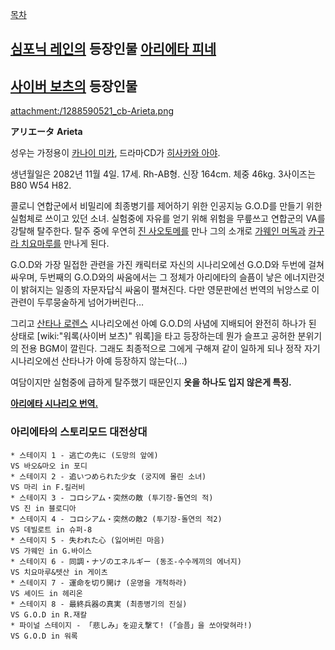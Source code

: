 [[목차]]
== [[심포닉 레인]]의 등장인물 [[아리에타 피네]] ==
== [[사이버 보츠]]의 등장인물 ==
attachment:/1288590521_cb-Arieta.png

'''アリエータ'''
'''Arieta'''

성우는 가정용이 [[카나이 미카]], 드라마CD가 [[히사카와 아야]].

생년월일은 2082년 11월 4일. 17세. Rh-AB형. 신장 164cm. 체중 46kg. 3사이즈는 B80 W54 H82. 

콜로니 연합군에서 비밀리에 최종병기를 제어하기 위한 인공지능 G.O.D를 만들기 위한 실험체로 쓰이고 있던 소녀. 실험중에 자유를 얻기 위해 위험을 무릎쓰고 연합군의 VA를 강탈해 탈주한다. 탈주 중에 우연히 [[진 사오토메]]를 만나 그의 소개로 [[가웨인 머독]]과 [[카구라 치요마루]]를 만나게 된다.

G.O.D와 가장 밀접한 관련을 가진 캐릭터로 자신의 시나리오에선 G.O.D와 두번에 걸쳐 싸우며, 두번째의 G.O.D와의 싸움에서는 그 정체가 아리에타의 슬픔이 낳은 에너지란것이 밝혀지는 일종의 자문자답식 싸움이 펼쳐진다. 다만 영문판에선 번역의 뉘앙스로 이 관련이 두루뭉술하게 넘어가버린다…

그리고 [[산타나 로렌스]] 시나리오에선 아예 G.O.D의 사념에 지배되어 완전히 하나가 된 상태로 [wiki:"워록(사이버 보츠)" 워록]을 타고 등장하는데 뭔가 슬프고 공허한 분위기의 전용 BGM이 깔린다. 그래도 최종적으로 그에게 구해져 같이 일하게 되나 정작 자기 시나리오에선 산타나가 아예 등장하지 않는다(…)

여담이지만 실험중에 급하게 탈주했기 때문인지 '''옷을 하나도 입지 않은게 특징.'''

'''[http://ruliweb.com/ruliboard/read.htm?main=ps&table=img_screen_con&left=g&db=2&num=47753 아리에타 시나리오 번역.]'''

=== 아리에타의 스토리모드 대전상대 ===
 * 스테이지 1 - 逃亡の先に (도망의 앞에)
 VS 바오&마오 in 포디
 * 스테이지 2 - 追いつめられた少女 (궁지에 몰린 소녀)
 VS 마리 in F.킬러비
 * 스테이지 3 - コロシアム・突然の敵 (투기장-돌연의 적)
 VS 진 in 블로디아
 * 스테이지 4 - コロシアム・突然の敵2 (투기장-돌연의 적2)
 VS 데빌로트 in 슈퍼-8
 * 스테이지 5 - 失われた心 (잃어버린 마음)
 VS 가웨인 in G.바이스
 * 스테이지 6 - 同調・ナゾのエネルギー (동조-수수께끼의 에너지)
 VS 치요마루&텟산 in 게이츠
 * 스테이지 7 - 運命を切り開け (운명을 개척하라)
 VS 셰이드 in 헤리온
 * 스테이지 8 - 最終兵器の真実 (최종병기의 진실)
 VS G.O.D in R.재칼
 * 파이널 스테이지 - 「悲しみ」を迎え撃て! (「슬픔」을 쏘아맞혀라!)
 VS G.O.D in 워록
